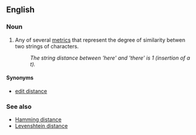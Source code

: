 ==English==

===Noun===
{{en-noun|head=[[string]] [[distance]]}}

# {{context|computer science|lang=en}} Any of several [[metric]]s that represent the degree of similarity betwen two strings of characters.
#: ''The string distance between 'here' and 'there' is 1 (insertion of a t).''

====Synonyms====
* [[edit distance]]

===See also===
* [[Hamming distance]]
* [[Levenshtein distance]]